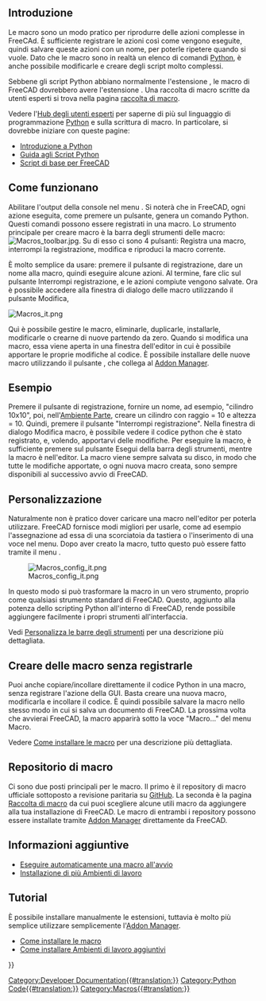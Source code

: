<languages/>

{{Docnav
|[[Scripting_and_macros/it|Script e macro]]
|[[Scripts/it|Script]]
}}

{{TOCright}}

<span id="Introduction"></span>
==Introduzione==

Le macro sono un modo pratico per riprodurre delle azioni complesse in FreeCAd. È sufficiente registrare le azioni così come vengono eseguite, quindi salvare queste azioni con un nome, per poterle ripetere quando si vuole. Dato che le macro sono in realtà un elenco di comandi [[Python/it|Python]], è anche possibile modificarle e creare degli script molto complessi.

Sebbene gli script Python abbiano normalmente l'estensione {{incode|.py}}, le macro di FreeCAD dovrebbero avere l'estensione {{incode|.FCMacro}}. Una raccolta di macro scritte da utenti esperti si trova nella pagina [[macros_recipes/it|raccolta di macro]].

Vedere l'[[Power_users_hub/it|Hub degli utenti esperti]] per saperne di più sul linguaggio di programmazione [[Python/it|Python]] e sulla scrittura di macro. In particolare, si dovrebbe iniziare con queste pagine:
* [[Introduction_to_Python/it|Introduzione a Python]]
* [[Python_scripting_tutorial/it|Guida agli Script Python]]
* [[FreeCAD_Scripting_Basics/it|Script di base per FreeCAD]]

<span id="How_it_works"></span>
== Come funzionano ==

Abilitare l'output della console nel menu {{MenuCommand|Modifica → Preferenze → Python → Macro → Mostra lo script dei comandi nella console Python}}. Si noterà che in FreeCAD, ogni azione eseguita, come premere un pulsante, genera un comando Python. Questi comandi possono essere registrati in una macro. Lo strumento principale per creare macro è la barra degli strumenti delle macro: [[Image:Macros_toolbar.jpg]]. Su di esso ci sono 4 pulsanti: Registra una macro, interrompi la registrazione, modifica e riproduci la macro corrente.

È molto semplice da usare: premere il pulsante di registrazione, dare un nome alla macro, quindi eseguire alcune azioni. Al termine, fare clic sul pulsante Interrompi registrazione, e le azioni compiute vengono salvate. Ora è possibile accedere alla finestra di dialogo delle macro utilizzando il pulsante Modifica,

[[Image:Macros_it.png]]
{{Caption|Finestra di dialogo Macro, che elenca le macro disponibili nel sistema}}

Quì è possibile gestire le macro, eliminarle, duplicarle, installarle, modificarle o crearne di nuove partendo da zero. Quando si modifica una macro, essa viene aperta in una finestra dell'editor in cui è possibile apportare le proprie modifiche al codice. È possibile installare delle nuove macro utilizzando il pulsante {{button|Addons ...}}, che collega al [[Std_AddonMgr/it|Addon Manager]].

<span id="Example"></span>
== Esempio ==

Premere il pulsante di registrazione, fornire un nome, ad esempio, "cilindro 10x10", poi, nell'[[Part_Workbench/it|Ambiente Parte]], creare un cilindro con raggio = 10 e altezza = 10. Quindi, premere il pulsante "Interrompi registrazione". Nella finestra di dialogo Modifica macro, è possibile vedere il codice python che è stato registrato, e, volendo, apportarvi delle modifiche. Per eseguire la macro, è sufficiente premere sul pulsante Esegui della barra degli strumenti, mentre la macro è nell'editor. La macro viene sempre salvata su disco, in modo che tutte le modifiche apportate, o ogni nuova macro creata, sono sempre disponibili al successivo avvio di FreeCAD.

<span id="Customizing"></span>
== Personalizzazione  ==

Naturalmente non è pratico dover caricare una macro nell'editor per poterla utilizzare. FreeCAD fornisce modi migliori per usarle, come ad esempio l'assegnazione ad essa di una scorciatoia da tastiera o l'inserimento di una voce nel menu. Dopo aver creato la macro, tutto questo può essere fatto tramite il menu {{MenuCommand|Strumenti → Personalizza}}.

[[Image:Macros_config_it.png]]

In questo modo si può trasformare la macro in un vero strumento, proprio come qualsiasi strumento standard di FreeCAD. Questo, aggiunto alla potenza dello scripting Python all'interno di FreeCAD, rende possibile aggiungere facilmente i propri strumenti all'interfaccia.

Vedi [[Customize_Toolbars/it|Personalizza le barre degli strumenti]] per una descrizione più dettagliata.

<span id="Creating_macros_without_recording"></span>
== Creare delle macro senza registrarle ==

Puoi anche copiare/incollare direttamente il codice Python in una macro, senza registrare l'azione della GUI. Basta creare una nuova macro, modificarla e incollare il codice. È quindi possibile salvare la macro nello stesso modo in cui si salva un documento di FreeCAD. La prossima volta che avvierai FreeCAD, la macro apparirà sotto la voce "Macro..." del menu Macro.

Vedere [[How_to_install_macros/it|Come installare le macro]] per una descrizione più dettagliata.

<span id="Macro_repositories"></span>
== Repositorio di macro ==

Ci sono due posti principali per le macro. Il primo è il repository di macro ufficiale sottoposto a revisione paritaria su [https://github.com/FreeCAD/FreeCAD-macros GitHub]. La seconda è la pagina [[Macros_recipes/it|Raccolta di macro]] da cui puoi scegliere alcune utili macro da aggiungere alla tua installazione di FreeCAD. Le macro di entrambi i repository possono essere installate tramite [[Std_AddonMgr/it|Addon Manager]] direttamente da FreeCAD.

<span id="Additional_information"></span>
== Informazioni aggiuntive ==

* [[Macro_at_Startup/it|Eseguire automaticamente una macro all'avvio]]
* [[Installing_more_workbenches/it|Installazione di più Ambienti di lavoro]]

<span id="Tutorials"></span>
==Tutorial==

È possibile installare manualmente le estensioni, tuttavia è molto più semplice utilizzare semplicemente l'[[Std_AddonMgr/it|Addon Manager]].
* [[How_to_install_macros/it|Come installare le macro]]
* [[How_to_install_additional_workbenches/it|Come installare Ambienti di lavoro aggiuntivi]]


{{Docnav
|[[Scripting_and_macros/it|Script e macro]]
|[[Scripts/it|Script]]
}}

{{Powerdocnavi{{#translation:}}}}
[[Category:Developer Documentation{{#translation:}}]]
[[Category:Python Code{{#translation:}}]]
[[Category:Macros{{#translation:}}]]